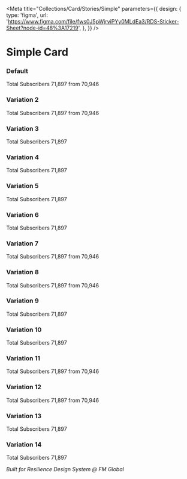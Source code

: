 
<Meta
  title="Collections/Card/Stories/Simple"
  parameters={{
    design: {
      type: 'figma',
      url: 'https://www.figma.com/file/fws0J5pWjrviPYy0MLdEa3/RDS-Sticker-Sheet?node-id=48%3A17219',
    },
  }}
/>

# Simple Card

### Default

<Canvas>
  <Story name="Default">
    <rds-card-container simple>
      <rds-flex gap="16px" align-items="center">
        <rds-flex-item align-self="flex-start">
          <rds-hero-icon size="lg" name="users" />
        </rds-flex-item>
        <rds-flex direction="column" gap="4px">
          <rds-flex>
            <rds-text type="inline" color="gray-600" weight="medium" size="sm">
              Total Subscribers
            </rds-text>
            <rds-box margin="sm 0 0 lg" color="purple-600">
              <rds-hero-icon name="question-mark-circle" />
            </rds-box>
          </rds-flex>
          <rds-text type="inline" weight="semibold" size="2xl">
            71,897
          </rds-text>
          <rds-text type="inline" color="gray-600" weight="medium" size="sm">
            from 70,946
          </rds-text>
        </rds-flex>
        <rds-flex-item flex-grow="1">
          <rds-flex justify-content="flex-end">
            <rds-badge color="green" value={100}>
              <rds-hero-icon name="arrow-sm-up" slot="icon" />
            </rds-badge>
          </rds-flex>
        </rds-flex-item>
      </rds-flex>
    </rds-card-container>
  </Story>
</Canvas>

### Variation 2

<Canvas>
  <Story name="Variation 2">
    <rds-card-container simple>
      <rds-flex gap="16px" align-items="center">
        <rds-flex-item align-self="flex-start">
          <rds-hero-icon size="lg" name="users" />
        </rds-flex-item>
        <rds-flex direction="column" gap="4px">
          <rds-text type="inline" color="gray-600" weight="medium" size="sm">
            Total Subscribers
          </rds-text>
          <rds-text type="inline" weight="semibold" size="2xl">
            71,897
          </rds-text>
          <rds-text type="inline" color="gray-600" weight="medium" size="sm">
            from 70,946
          </rds-text>
        </rds-flex>
        <rds-flex-item flex-grow="1">
          <rds-flex justify-content="flex-end">
            <rds-badge color="green" value={100}>
              <rds-hero-icon name="arrow-sm-up" slot="icon" />
            </rds-badge>
          </rds-flex>
        </rds-flex-item>
      </rds-flex>
    </rds-card-container>
  </Story>
</Canvas>

### Variation 3

<Canvas>
  <Story name="Variation 3">
    <rds-card-container simple>
      <rds-flex gap="16px" align-items="flex-end">
        <rds-flex-item align-self="flex-start">
          <rds-hero-icon size="lg" name="users" />
        </rds-flex-item>
        <rds-flex direction="column" gap="4px">
          <rds-flex>
            <rds-text type="inline" color="gray-600" weight="medium" size="sm">
              Total Subscribers
            </rds-text>
            <rds-box margin="sm 0 0 lg" color="purple-600">
              <rds-hero-icon name="question-mark-circle" />
            </rds-box>
          </rds-flex>
          <rds-text type="inline" weight="semibold" size="2xl">
            71,897
          </rds-text>
        </rds-flex>
        <rds-flex-item flex-grow="1">
          <rds-flex justify-content="flex-end">
            <rds-badge color="green" value={100}>
              <rds-hero-icon name="arrow-sm-up" slot="icon" />
            </rds-badge>
          </rds-flex>
        </rds-flex-item>
      </rds-flex>
    </rds-card-container>
  </Story>
</Canvas>

### Variation 4

<Canvas>
  <Story name="Variation 4">
    <rds-card-container simple>
      <rds-flex gap="16px" align-items="flex-end">
        <rds-flex-item align-self="flex-start">
          <rds-hero-icon size="lg" name="users" />
        </rds-flex-item>
        <rds-flex direction="column" gap="4px">
          <rds-text type="inline" color="gray-600" weight="medium" size="sm">
            Total Subscribers
          </rds-text>
          <rds-text type="inline" weight="semibold" size="2xl">
            71,897
          </rds-text>
        </rds-flex>
        <rds-flex-item flex-grow="1">
          <rds-flex justify-content="flex-end">
            <rds-badge color="green" value={100}>
              <rds-hero-icon name="arrow-sm-up" slot="icon" />
            </rds-badge>
          </rds-flex>
        </rds-flex-item>
      </rds-flex>
    </rds-card-container>
  </Story>
</Canvas>

### Variation 5

<Canvas>
  <Story name="Variation 5">
    <rds-card-container simple>
      <rds-flex gap="16px" align-items="flex-end">
        <rds-flex direction="column" gap="4px">
          <rds-flex>
            <rds-text type="inline" color="gray-600" weight="medium" size="sm">
              Total Subscribers
            </rds-text>
            <rds-box margin="sm 0 0 lg" color="purple-600">
              <rds-hero-icon name="question-mark-circle" />
            </rds-box>
          </rds-flex>
          <rds-text type="inline" weight="semibold" size="2xl">
            71,897
          </rds-text>
        </rds-flex>
        <rds-flex-item flex-grow="1">
          <rds-flex justify-content="flex-end">
            <rds-badge color="green" value={100}>
              <rds-hero-icon name="arrow-sm-up" slot="icon" />
            </rds-badge>
          </rds-flex>
        </rds-flex-item>
      </rds-flex>
    </rds-card-container>
  </Story>
</Canvas>

### Variation 6

<Canvas>
  <Story name="Variation 6">
    <rds-card-container simple>
      <rds-flex gap="16px" align-items="flex-end">
        <rds-flex direction="column" gap="4px">
          <rds-text type="inline" color="gray-600" weight="medium" size="sm">
            Total Subscribers
          </rds-text>
          <rds-text type="inline" weight="semibold" size="2xl">
            71,897
          </rds-text>
        </rds-flex>
        <rds-flex-item flex-grow="1">
          <rds-flex justify-content="flex-end">
            <rds-badge color="green" value={100}>
              <rds-hero-icon name="arrow-sm-up" slot="icon" />
            </rds-badge>
          </rds-flex>
        </rds-flex-item>
      </rds-flex>
    </rds-card-container>
  </Story>
</Canvas>

### Variation 7

<Canvas>
  <Story name="Variation 7">
    <rds-card-container simple>
      <rds-flex gap="16px" align-items="center">
        <rds-flex-item align-self="flex-start">
          <rds-hero-icon size="lg" name="users" />
        </rds-flex-item>
        <rds-flex direction="column" gap="4px">
          <rds-flex>
            <rds-text type="inline" color="gray-600" weight="medium" size="sm">
              Total Subscribers
            </rds-text>
            <rds-box margin="sm 0 0 lg" color="purple-600">
              <rds-hero-icon name="question-mark-circle" />
            </rds-box>
          </rds-flex>
          <rds-flex align-items="flex-end">
            <rds-text type="inline" weight="semibold" size="2xl">
              71,897
            </rds-text>
            <rds-box margin="0 0 0 sm">
              <rds-text type="inline" color="gray-600" weight="medium" size="sm">
                from 70,946
              </rds-text>
            </rds-box>
          </rds-flex>
        </rds-flex>
      </rds-flex>
    </rds-card-container>
  </Story>
</Canvas>

### Variation 8

<Canvas>
  <Story name="Variation 8">
    <rds-card-container simple>
      <rds-flex gap="16px" align-items="center">
        <rds-flex-item align-self="flex-start">
          <rds-hero-icon size="lg" name="users" />
        </rds-flex-item>
        <rds-flex direction="column" gap="4px">
          <rds-text type="inline" color="gray-600" weight="medium" size="sm">
            Total Subscribers
          </rds-text>
          <rds-flex align-items="flex-end">
            <rds-text type="inline" weight="semibold" size="2xl">
              71,897
            </rds-text>
            <rds-text type="inline" weight="medium" size="sm" color="gray-600">
              <rds-box margin="0 0 0 sm">from 70,946</rds-box>
            </rds-text>
          </rds-flex>
        </rds-flex>
      </rds-flex>
    </rds-card-container>
  </Story>
</Canvas>

### Variation 9

<Canvas>
  <Story name="Variation 9">
    <rds-card-container simple>
      <rds-flex gap="16px" align-items="center">
        <rds-flex-item align-self="flex-start">
          <rds-hero-icon size="lg" name="users" />
        </rds-flex-item>
        <rds-flex direction="column" gap="4px">
          <rds-flex>
            <rds-text type="inline" color="gray-600" weight="medium" size="sm">
              Total Subscribers
            </rds-text>
            <rds-box margin="sm 0 0 lg" color="purple-600">
              <rds-hero-icon name="question-mark-circle" />
            </rds-box>
          </rds-flex>
          <rds-text type="inline" weight="semibold" size="2xl">
            71,897
          </rds-text>
        </rds-flex>
      </rds-flex>
    </rds-card-container>
  </Story>
</Canvas>

### Variation 10

<Canvas>
  <Story name="Variation 10">
    <rds-card-container simple>
      <rds-flex gap="16px" align-items="center">
        <rds-flex-item align-self="flex-start">
          <rds-hero-icon size="lg" name="users" />
        </rds-flex-item>
        <rds-flex direction="column" gap="4px">
          <rds-text type="inline" color="gray-600" weight="medium" size="sm">
            Total Subscribers
          </rds-text>
          <rds-text type="inline" weight="semibold" size="2xl">
            71,897
          </rds-text>
        </rds-flex>
      </rds-flex>
    </rds-card-container>
  </Story>
</Canvas>

### Variation 11

<Canvas>
  <Story name="Variation 11">
    <rds-card-container simple>
      <rds-flex gap="16px" align-items="center">
        <rds-flex direction="column" gap="4px">
          <rds-flex>
            <rds-text type="inline" color="gray-600" weight="medium" size="sm">
              Total Subscribers
            </rds-text>
            <rds-box margin="sm 0 0 lg" color="purple-600">
              <rds-hero-icon name="question-mark-circle" />
            </rds-box>
          </rds-flex>
          <rds-flex align-items="flex-end">
            <rds-text type="inline" weight="semibold" size="2xl">
              71,897
            </rds-text>
            <rds-text type="inline" weight="medium" size="sm" color="gray-600">
              <rds-box margin="0 0 0 sm">from 70,946</rds-box>
            </rds-text>
          </rds-flex>
        </rds-flex>
      </rds-flex>
    </rds-card-container>
  </Story>
</Canvas>

### Variation 12

<Canvas>
  <Story name="Variation 12">
    <rds-card-container simple>
      <rds-flex gap="16px" align-items="center">
        <rds-flex direction="column" gap="4px">
          <rds-text type="inline" color="gray-600" weight="medium" size="sm">
            Total Subscribers
          </rds-text>
          <rds-flex align-items="flex-end">
            <rds-text type="inline" weight="semibold" size="2xl">
              71,897
            </rds-text>
            <rds-text type="inline" weight="medium" size="sm" color="gray-600">
              <rds-box margin="0 0 0 sm">from 70,946</rds-box>
            </rds-text>
          </rds-flex>
        </rds-flex>
      </rds-flex>
    </rds-card-container>
  </Story>
</Canvas>

### Variation 13

<Canvas>
  <Story name="Variation 13">
    <rds-card-container simple>
      <rds-flex gap="16px" align-items="center">
        <rds-flex direction="column" gap="4px">
          <rds-flex>
            <rds-text type="inline" weight="medium" size="sm" color="gray-600">
              Total Subscribers
            </rds-text>
            <rds-box margin="sm 0 0 lg" color="purple-600">
              <rds-hero-icon name="question-mark-circle" />
            </rds-box>
          </rds-flex>
          <rds-text type="inline" weight="semibold" size="2xl">
            71,897
          </rds-text>
        </rds-flex>
      </rds-flex>
    </rds-card-container>
  </Story>
</Canvas>

### Variation 14

<Canvas>
  <Story name="Variation 14">
    <rds-card-container simple>
      <rds-flex gap="16px" align-items="center">
        <rds-flex direction="column" gap="4px">
          <rds-text type="inline" color="gray-600" weight="medium" size="sm">
            Total Subscribers
          </rds-text>
          <rds-text type="inline" weight="semibold" size="2xl">
            71,897
          </rds-text>
        </rds-flex>
      </rds-flex>
    </rds-card-container>
  </Story>
</Canvas>

_Built for Resilience Design System @ FM Global_

